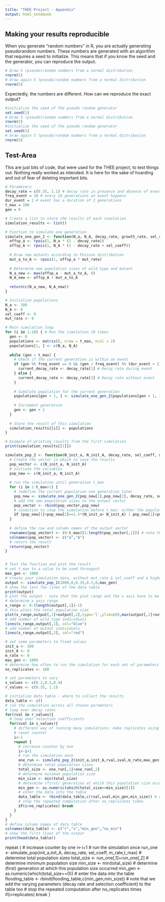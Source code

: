 ```yaml
---
title: "THEE Project - Appendix"
output: html_notebook
---
```

## Making your results reproducible

When you generate “random numbers” in R, you are actually generating pseudorandom numbers. These numbers are generated with an algorithm that requires a seed to initialize. This means that if you know the seed and the generator, you can reproduce the output.

```r
# Draw 5 (pseudo)random numbers from a normal distribution
rnorm(5)
# Draw again 5 (pseudo)random numbers from a normal distribution
rnorm(5)
```

Expectedly, the numbers are different. How can we reproduce the exact output?

```r
#initialize the seed of the pseudo random generator
set.seed(1)
# Draw 5 (pseudo)random numbers from a normal distribution
rnorm(5)
#initialize the seed of the pseudo random generator
set.seed(1)
# Draw again 5 (pseudo)random numbers from a normal distribution
rnorm(5)
```


## Test-Area
This are just bits of code, that were used for the THEE project, to test things out. Nothing really worked as intended. It is here for the sake of hoarding and out of fear of deleting important bits.

```r
# Parameters
decay_rate = c(0.35, 1.1) # decay rate in presence and absence of event
freq_event = 10 # every 10 generations an event happens
dur_event = 2 # event has a duration of 2 generations
t_max = 100
gen = 0

# Create a list to store the results of each simulation
simulation_results <- list()

# Function to simulate one generation
simulate_one_gen_2 <- function(N_a, N_A, decay_rate, growth_rate, sel_coeff, mut_rate) {
  offsp_a <- rpois(1, N_a * (1 - decay_rate))
  offsp_A <- rpois(1, N_A * (1 - decay_rate + sel_coeff))
  
  # Draw new mutants according to Poisson distribution
  mut_a_to_A <- rpois(1, offsp_a * mut_rate)
  
  # Determine new population sizes of wild type and mutant
  N_a_new <- max(offsp_a - mut_a_to_A, 0)
  N_A_new <- offsp_A + mut_a_to_A
  
  return(c(N_a_new, N_A_new))
}

# Initialize populations
N_a <- 100
N_A <- 0
sel_coeff <- 0
mut_rate <- 0

# Main simulation loop
for (i in 1:10) { # Run the simulation 10 times
  gen <- 0
  populations <- matrix(0, nrow = t_max, ncol = 2)
  populations[1, ] <- c(N_a, N_A)
  
  while (gen < t_max) {
    # Check if the current generation is within an event
    if (gen %% freq_event == 0 && (gen / freq_event) %% (dur_event + 1) < dur_event) {
      current_decay_rate <- decay_rate[1] # Decay rate during event
    } else {
      current_decay_rate <- decay_rate[2] # Decay rate without event
    }
    
    # Simulate population for the current generation
    populations[gen + 1, ] <- simulate_one_gen_2(populations[gen + 1, 1], populations[gen + 1, 2], current_decay_rate, 1.2, sel_coeff, mut_rate)
    
    # Increment generation
    gen <- gen + 1
  }
  
  # Store the result of this simulation
  simulation_results[[i]] <- populations
}

# Example of printing results from the first simulation
print(simulation_results[[1]])

```
```r
simulate_pop_2 <- function(N_init_a, N_init_A, decay_rate, sel_coeff, mut_rate, t_max) {
  # Create the vector in which to save the results
  pop_vector <- c(N_init_a, N_init_A)
  # initiate the variables
  pop_new <- c(N_init_a, N_init_A)
  
  # run the simulation until generation t_max
  for (i in 1:t_max+1) {
    # redefine the current population one generation later
    pop_new <- simulate_one_gen_2(pop_new[1],pop_new[2], decay_rate, sel_coeff, mut_rate)
    # add the new population sizes to the output vector
    pop_vector <- rbind(pop_vector,pop_new)
    # condition to stop the simulation before t_max: either the population exceeds 1.5 times the original population size, or it goes extinct
    if (pop_new[1]+pop_new[2]>=1.5*(N_init_a+ N_init_A) | pop_new[1]+pop_new[2]==0) break
  }
  
  # define the row and column names of the output vector
  rownames(pop_vector) <- (0:t_max)[1:length(pop_vector[,1])] # note that the vector has to be cut if the simulation stopped early
  colnames(pop_vector) <- c("a","A")
  # return the result
  return(pop_vector)	
}


# Test the function and plot the result
# set t_max to a value to be used througout
max_gen <- 1000
# create your simulation data, without mut_rate & sel_coeff and a higher decay_rate
output <- simulate_pop_2(1000,0,0.35,0.2,0,max_gen)
# show the last few lines of the data table
print(output)
# plot the output - note that the plot range and the x axis have to be adjusted based on the length of the table
# determine x axis range 
x_range <- 0:(length(output[,1])-1)
# this plots the total population size
plot(x_range,output[,1]+output[,2],type='l',ylim=c(0,max(output[,1]+output[,2])),xlab = "Generation",ylab = "Population size")
# add number of wild type individuals
lines(x_range,output[,1], col="blue")
# add number of mutant individuals
lines(x_range,output[,2], col="red")
```
```r
# set some parameters to fixed values
init_a <- 100
init_A <- 0
m_rate <- 0
max_gen <- 1000
# determine how often to run the simulation for each set of parameters
no_replicates <- 100

# set parameters to vary
s_values <- c(0.2,0.3,0.4)
r_values <- c(0.35, 1.1)

# initialize data table - where to collect the results
data_table <- c()
# run the simulation across all chosen parameters
# loop over decay rates
for(rval in r_values){
  # loop over selection coefficients
  for(sval in s_values){
    # different way of running many simulations: make replicates using "repeat" function with a counter i
    # reset counter
    i<-1
    repeat {
      # increase counter by one
      i<-i+1
      # run the simulation once
      one_run <- simulate_pop_2(init_a,init_A,rval,sval,m_rate,max_gen)
      # determine total population sizes
      total_size <- one_run[,1]+one_run[,2]
      # determine minimum population size
      min_size <- min(total_size)
      # determine (first) generation at which this population size occurred
      min_gen <- as.numeric(which(total_size==min_size)[1])
      # enter the data into the table
      data_table <- rbind(data_table,c(rval,sval,min_gen,min_size)) # note that we add the varying parameters (decay rate and selection coefficient) to the table too
      # stop the repeated computation after no_replicates times
      if(i>no_replicates) break
    }
  }
}
# define column names of data table
colnames(data_table) <- c("r","s","min_gen","no_min")
# show the first lines of the output
print(head(data_table))
```

repeat {
      # increase counter by one
      i<-i+1
      # run the simulation once
      run_one <- simulate_pop(init_a,init_A, decay_rate, sel_coeff, m_rate,t_max)
      # determine total population sizes
      total_size <- run_one[,1]+run_one[,2]
      # determine minimum population size
      min_size <- min(total_size)
      # determine (first) generation at which this population size occurred
      min_gen <- as.numeric(which(total_size==0))
      # enter the data into the table
      flooding_table <- rbind(flooding_table,c(min_gen,min_size)) # note that we add the varying parameters (decay rate and selection coefficient) to the table too
      # stop the repeated computation after no_replicates times
      if(i>replicates) break
    }
